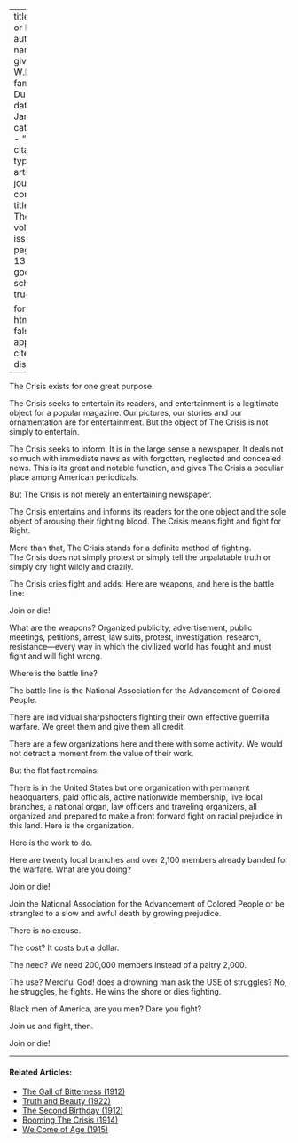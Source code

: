 
---
title: 'Join or Die'
author:
  - name:
      given: W.E.B.
      family: Du Bois
date: Jan. 1914
categories: 
  - ""
citation: 
  type: article-journal
  container-title: The Crisis
  volume: 7
  issue: 3
  page: 133-134
google-scholar: true

format:
  html:
    toc: false
    appendix-cite-as: display
---


<span class = "small-caps">The Crisis</span> exists for one great purpose.

<span class = "small-caps">The Crisis</span> seeks to entertain its readers, and entertainment is a legitimate object for a popular magazine. Our pictures, our stories and our ornamentation are for entertainment. But the object of <span class = "small-caps">The Crisis</span> is not simply to entertain.

<span class = "small-caps">The Crisis</span> seeks to inform. It is in the large sense a newspaper. It deals not so much with immediate news as with forgotten, neglected and concealed news. This is its great and notable
function, and gives <span class = "small-caps">The Crisis</span> a peculiar place among American periodicals.

But <span class = "small-caps">The Crisis</span> is not merely an entertaining newspaper.

<span class = "small-caps">The Crisis</span> entertains and informs its readers for the one object and the sole object of arousing their fighting blood. <span class = "small-caps">The Crisis</span> means fight and fight for Right.

More than that, <span class = "small-caps">The Crisis</span> stands for a definite method of fighting. <span class = "small-caps">The Crisis</span> does not simply protest or simply tell the unpalatable truth or simply cry fight wildly and crazily.

<span class = "small-caps">The Crisis</span> cries fight and adds: Here are weapons, and here is the battle line:

Join or die!

What are the weapons? Organized publicity, advertisement, public meetings, petitions, arrest, law suits, protest, investigation, research, resistance---every way in which the civilized world has fought and must fight and will fight wrong.

Where is the battle line?

The battle line is the <span class = "small-caps">National Association for the Advancement of Colored People</span>.

There are individual sharpshooters fighting their own effective guerrilla warfare. We greet them and give them all credit.

There are a few organizations here and there with some activity. We would not detract a moment from the value of their work.

But the flat fact remains:

There is in the United States but one organization with permanent headquarters, paid officials, active nation­wide membership, live local branches, a national organ, law officers and traveling organizers, all organized and prepared to make a front forward fight on racial prejudice in this land.
Here is the organization.

Here is the work to do.

Here are twenty local branches and over 2,100 members already banded for the warfare.
What are you doing?

Join or die!

Join the <span class = "small-caps">National Association for the Advancement of Colored People</span> or be strangled to a slow and awful death by growing prejudice.

There is no excuse.

The cost? It costs but a dollar.

The need? We need 200,000 members instead of a paltry 2,000.

The use? Merciful God! does a drowning man ask the USE of struggles? No, he struggles, he fights. He wins the shore or dies fighting.

Black men of America, are you men? Dare you fight?

Join us and fight, then.

Join or die!

<!-- Similar articles start here -->
<div  class="clear-wrap"></div>
<hr>
#### Related Articles:

* [The Gall of Bitterness (1912)](/Volumes/03/04/gail_of_bitterness.html)
* [Truth and Beauty (1922)](/Volumes/25/01/truth_and_beauty.html)
* [The Second Birthday (1912)](/Volumes/05/01/second_birthday.html)
* [Booming The Crisis (1914)](/Volumes/07/05/booming_crisis.html)
* [We Come of Age (1915)](/Volumes/11/01/we_come_of_age.html)

<!-- Similar articles end here -->